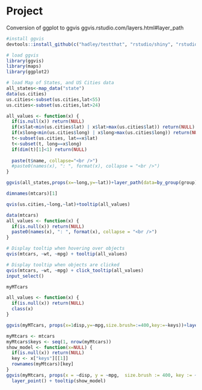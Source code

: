 Project
========================================================

Conversion of ggplot to ggvis
ggvis.rstudio.com/layers.html#layer_path

```r
#install ggvis
devtools::install_github(c("hadley/testthat", "rstudio/shiny", "rstudio/ggvis"))

# load ggvis
library(ggvis)
library(maps)
library(ggplot2)

# load Map of States, and US Cities data
all_states<-map_data("state")
data(us.cities)
us.cities<-subset(us.cities,lat<55)
us.cities<-subset(us.cities,lat>24)

all_values <- function(x) {
  if(is.null(x)) return(NULL)
  if(x$lat<min(us.cities$lat) | x$lat>max(us.cities$lat)) return(NULL)
  if(x$long<min(us.cities$long) | x$long>max(us.cities$long)) return(NULL)
  t<-subset(us.cities, lat==x$lat)
  t<-subset(t, long==x$long)
  if(dim(t)[1]<1) return(NULL)
  
  paste(t$name, collapse="<br />")
  #paste0(names(x), ": ", format(x), collapse = "<br />")
}

ggvis(all_states,props(x=~long,y=~lat))+layer_path(data=by_group(group))+layer_point(data=us.cities)+brush_tooltip(all_values)

dimnames(mtcars)[1]

qvis(us.cities,~long,~lat)+tooltip(all_values)

data(mtcars)
all_values <- function(x) {
  if(is.null(x)) return(NULL)
  paste0(names(x), ": ", format(x), collapse = "<br />")
}

# Display tooltip when hovering over objects
qvis(mtcars, ~wt, ~mpg) + tooltip(all_values)

# Display tooltip when objects are clicked
qvis(mtcars, ~wt, ~mpg) + click_tooltip(all_values)
input_select()

myMTcars

all_values <- function(x) {
  if(is.null(x)) return(NULL)
  class(x)
}

ggvis(myMTcars, props(x=1disp,y=~mpg,size.brush=:=400,key:=~keys))+layer_point()+tooltip(show_model)
```

```r
myMtcars <- mtcars
myMtcars$keys <- seq(1, nrow(myMtcars))    							 
show_model <- function(x=NULL) {
  if(is.null(x)) return(NULL)
  key <- x["keys"][[1]]
  rownames(myMtcars)[key]
}									 
ggvis(myMtcars, props(x = ~disp, y = ~mpg,  size.brush := 400, key := ~keys)) +
  layer_point() + tooltip(show_model)
```

